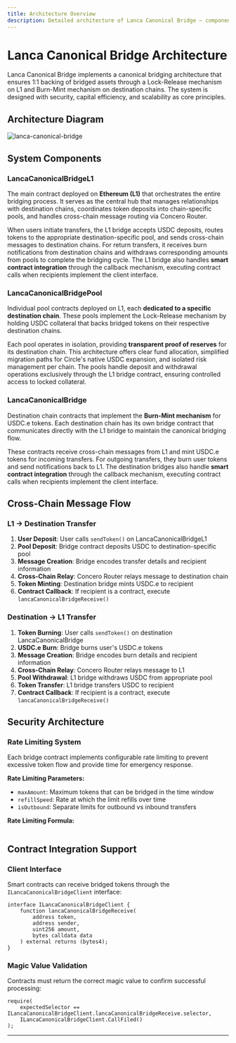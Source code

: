 ```yaml
---
title: Architecture Overview
description: Detailed architecture of Lanca Canonical Bridge — components, flows, and security model.
---
```



# Lanca Canonical Bridge Architecture

Lanca Canonical Bridge implements a canonical bridging architecture that ensures 1:1 backing of bridged assets through a Lock-Release mechanism on L1 and Burn-Mint mechanism on destination chains. The system is designed with security, capital efficiency, and scalability as core principles.

## Architecture Diagram

![lanca-canonical-bridge](../lancaCanonicalBridgeMainDiagram.png)

## System Components

### LancaCanonicalBridgeL1

The main contract deployed on **Ethereum (L1)** that orchestrates the entire bridging process. It serves as the central hub that manages relationships with destination chains, coordinates token deposits into chain-specific pools, and handles cross-chain message routing via Concero Router.

When users initiate transfers, the L1 bridge accepts USDC deposits, routes tokens to the appropriate destination-specific pool, and sends cross-chain messages to destination chains. For return transfers, it receives burn notifications from destination chains and withdraws corresponding amounts from pools to complete the bridging cycle. The L1 bridge also handles **smart contract integration** through the callback mechanism, executing contract calls when recipients implement the client interface.

### LancaCanonicalBridgePool

Individual pool contracts deployed on L1, each **dedicated to a specific destination chain**. These pools implement the Lock-Release mechanism by holding USDC collateral that backs bridged tokens on their respective destination chains.

Each pool operates in isolation, providing **transparent proof of reserves** for its destination chain. This architecture offers clear fund allocation, simplified migration paths for Circle's native USDC expansion, and isolated risk management per chain. The pools handle deposit and withdrawal operations exclusively through the L1 bridge contract, ensuring controlled access to locked collateral.

### LancaCanonicalBridge

Destination chain contracts that implement the **Burn-Mint mechanism** for USDC.e tokens. Each destination chain has its own bridge contract that communicates directly with the L1 bridge to maintain the canonical bridging flow.

These contracts receive cross-chain messages from L1 and mint USDC.e tokens for incoming transfers. For outgoing transfers, they burn user tokens and send notifications back to L1. The destination bridges also handle **smart contract integration** through the callback mechanism, executing contract calls when recipients implement the client interface.

## Cross-Chain Message Flow

### L1 → Destination Transfer

1. **User Deposit**: User calls `sendToken()` on LancaCanonicalBridgeL1
2. **Pool Deposit**: Bridge contract deposits USDC to destination-specific pool
3. **Message Creation**: Bridge encodes transfer details and recipient information
4. **Cross-Chain Relay**: Concero Router relays message to destination chain
5. **Token Minting**: Destination bridge mints USDC.e to recipient
6. **Contract Callback**: If recipient is a contract, execute `lancaCanonicalBridgeReceive()`

### Destination → L1 Transfer

1. **Token Burning**: User calls `sendToken()` on destination LancaCanonicalBridge
2. **USDC.e Burn**: Bridge burns user's USDC.e tokens
3. **Message Creation**: Bridge encodes burn details and recipient information
4. **Cross-Chain Relay**: Concero Router relays message to L1
5. **Pool Withdrawal**: L1 bridge withdraws USDC from appropriate pool
6. **Token Transfer**: L1 bridge transfers USDC to recipient
7. **Contract Callback**: If recipient is a contract, execute `lancaCanonicalBridgeReceive()`

## Security Architecture

### Rate Limiting System

Each bridge contract implements configurable rate limiting to prevent excessive token flow and provide time for emergency response.

**Rate Limiting Parameters:**

- `maxAmount`: Maximum tokens that can be bridged in the time window
- `refillSpeed`: Rate at which the limit refills over time
- `isOutbound`: Separate limits for outbound vs inbound transfers

**Rate Limiting Formula:**

<Math
	input="$$
\text{Available Capacity} = \min(\text{maxAmount}, \text{lastCapacity} + \text{refillSpeed} \times \Delta t)
$$"
/>

## Contract Integration Support

### Client Interface

Smart contracts can receive bridged tokens through the `ILancaCanonicalBridgeClient` interface:

```solidity
interface ILancaCanonicalBridgeClient {
    function lancaCanonicalBridgeReceive(
        address token,
        address sender,
        uint256 amount,
        bytes calldata data
    ) external returns (bytes4);
}
```

### Magic Value Validation

Contracts must return the correct magic value to confirm successful processing:

```solidity
require(
    expectedSelector == ILancaCanonicalBridgeClient.lancaCanonicalBridgeReceive.selector,
    ILancaCanonicalBridgeClient.CallFiled()
);
```

---
